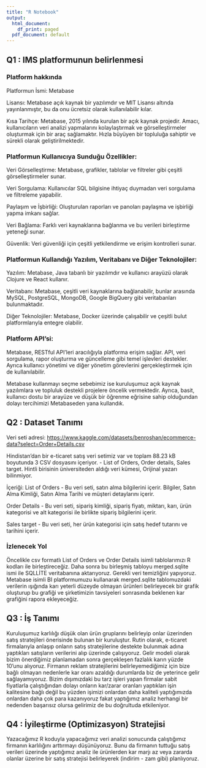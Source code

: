 ```yaml
---
title: "R Notebook"
output:
  html_document:
    df_print: paged
  pdf_document: default
---
```


## Q1 : IMS platformunun belirlenmesi

### Platform hakkında

Platformun İsmi: Metabase

Lisansı: Metabase açık kaynak bir yazılımdır ve MIT Lisansı altında yayınlanmıştır, bu da onu ücretsiz olarak kullanılabilir kılar.

Kısa Tarihçe: Metabase, 2015 yılında kurulan bir açık kaynak projedir. Amacı, kullanıcıların veri analizi yapmalarını kolaylaştırmak ve görselleştirmeler oluşturmak için bir araç sağlamaktır. Hızla büyüyen bir topluluğa sahiptir ve sürekli olarak geliştirilmektedir.

### Platformun Kullanıcıya Sunduğu Özellikler:

Veri Görselleştirme: Metabase, grafikler, tablolar ve filtreler gibi çeşitli görselleştirmeler sunar.

Veri Sorgulama: Kullanıcılar SQL bilgisine ihtiyaç duymadan veri sorgulama ve filtreleme yapabilir.

Paylaşım ve İşbirliği: Oluşturulan raporları ve panoları paylaşma ve işbirliği yapma imkanı sağlar.

Veri Bağlama: Farklı veri kaynaklarına bağlanma ve bu verileri birleştirme yeteneği sunar.

Güvenlik: Veri güvenliği için çeşitli yetkilendirme ve erişim kontrolleri sunar.

### Platformun Kullandığı Yazılım, Veritabanı ve Diğer Teknolojiler:

Yazılım: Metabase, Java tabanlı bir yazılımdır ve kullanıcı arayüzü olarak Clojure ve React kullanır.

Veritabanı: Metabase, çeşitli veri kaynaklarına bağlanabilir, bunlar arasında MySQL, PostgreSQL, MongoDB, Google BigQuery gibi veritabanları bulunmaktadır.

Diğer Teknolojiler: Metabase, Docker üzerinde çalışabilir ve çeşitli bulut platformlarıyla entegre olabilir.

### Platform API'si:

Metabase, RESTful API'leri aracılığıyla platforma erişim sağlar. API, veri sorgulama, rapor oluşturma ve güncelleme gibi temel işlevleri destekler. Ayrıca kullanıcı yönetimi ve diğer yönetim görevlerini gerçekleştirmek için de kullanılabilir.

Metabase kullanmayı seçme sebebimiz ise kuruluşumuz açık kaynak yazılımlara ve topluluk destekli projelere öncelik vermektedir. Ayrıca, basit, kullanıcı dostu bir arayüze ve düşük bir öğrenme eğrisine sahip olduğundan dolayı tercihimizi Metabaseden yana kullandık.

## Q2 : Dataset Tanımı

Veri seti adresi: <https://www.kaggle.com/datasets/benroshan/ecommerce-data?select=Order+Details.csv>

Hindistan'dan bir e-ticaret satış veri setimiz var ve toplam 88.23 kB boyutunda 3 CSV dosyasını içeriyor. - List of Orders, Order details, Sales target. Hintli birisinin üniversiteden aldığı veri kümesi, Orijinal yazarı bilinmiyor.

İçeriği: List of Orders - Bu veri seti, satın alma bilgilerini içerir. Bilgiler, Satın Alma Kimliği, Satın Alma Tarihi ve müşteri detaylarını içerir.

Order Details - Bu veri seti, sipariş kimliği, sipariş fiyatı, miktarı, karı, ürün kategorisi ve alt kategorisi ile birlikte sipariş bilgilerini içerir.

Sales target - Bu veri seti, her ürün kategorisi için satış hedef tutarını ve tarihini içerir.

### İzlenecek Yol

Öncelikle csv formatlı List of Orders ve Order Details isimli tablolarımızı R kodları ile birleştireceğiz. Daha sonra bu birleşmiş tabloyu merged.sqlite ismi ile SQLLİTE veritabanına aktarıyoruz. Gerekli veri temizliğini yapıyoruz. Metabase isimli BI platformumuzu kullanarak merged.sqlite tablomuzdaki verilerin ışığında karı yeterli düzeyde olmayan ürünleri belirleyecek bir grafik oluşturup bu grafiği ve şirketimizin tavsiyeleri sonrasında beklenen kar grafiğini rapora ekleyeceğiz.

## Q3 : İş Tanımı

Kuruluşumuz karlılığı düşük olan ürün gruplarını belirleyip onlar üzerinden satış stratejileri önerisinde bulunan bir kuruluştur. Rutin olarak, e-ticaret firmalarıyla anlaşıp onların satış stratejilerine destekte bulunmak adına yaptıkları satışların verilerini alıp üzerinde çalışıyoruz. Gelir modeli olarak bizim önerdiğimiz planlamadan sonra gerçekleşen fazlalık karın yüzde 10'unu alıyoruz. Firmanın reklam stratejilerini belirleyemediğimiz için bize bağlı olmayan nedenlerle kar oranı azaldığı durumlarda biz de yeterince gelir sağlayamıyoruz. Bizim dışımızdaki bu tarz işleri yapan firmalar sabit fiyatlarla çalıştığından dolayı onların kar/zarar oranları yaptıkları işin kalitesine bağlı değil bu yüzden işimizi onlardan daha kaliteli yaptığımızda onlardan daha çok para kazanıyoruz fakat yaptığımız analiz herhangi bir nedenden başarısız olursa gelirimiz de bu doğrultuda etkileniyor.

## Q4 : İyileştirme (Optimizasyon) Stratejisi

Yazacağımız R koduyla yapacağımız veri analizi sonucunda çalıştığımız firmanın karlılığını arttırmayı düşünüyoruz. Bunu da firmanın tuttuğu satış verileri üzerinde yaptığımız analiz ile ürünlerden kar marjı az veya zararda olanlar üzerine bir satış stratejisi belirleyerek (indirim - zam gibi) planlıyoruz.
